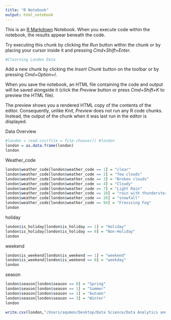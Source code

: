 ```yaml
---
title: "R Notebook"
output: html_notebook
---
```


This is an [R Markdown](http://rmarkdown.rstudio.com) Notebook. When you execute code within the notebook, the results appear beneath the code. 

Try executing this chunk by clicking the *Run* button within the chunk or by placing your cursor inside it and pressing *Cmd+Shift+Enter*. 

```r
#Clearning London Data
```

Add a new chunk by clicking the *Insert Chunk* button on the toolbar or by pressing *Cmd+Option+I*.

When you save the notebook, an HTML file containing the code and output will be saved alongside it (click the *Preview* button or press *Cmd+Shift+K* to preview the HTML file). 

The preview shows you a rendered HTML copy of the contents of the editor. Consequently, unlike *Knit*, *Preview* does not run any R code chunks. Instead, the output of the chunk when it was last run in the editor is displayed.

Data Overview
```r
#london = read.csv(file = file.choose()) #london
london = as.data.frame(london)
london
```
Weather_code
```r
london$weather_code[london$weather_code == 1] = "clear"
london$weather_code[london$weather_code == 2] = "few clouds"
london$weather_code[london$weather_code == 3] = "Broken clouds"
london$weather_code[london$weather_code == 4] = "Cloudy"
london$weather_code[london$weather_code == 7] = "Light Rain"
london$weather_code[london$weather_code == 10] = "rain with thunderstorm"
london$weather_code[london$weather_code == 26] = "snowfall"
london$weather_code[london$weather_code == 94] = "Fresszing Fog"
london
```

holiday
```r
london$is_holiday[london$is_holiday == 1] = "Holiday"
london$is_holiday[london$is_holiday == 0] = "Non-Holiday"
london

```

weekend
```r
london$is_weekend[london$is_weekend == 1] = "weekend"
london$is_weekend[london$is_weekend == 0] = "weekday"
london
```

season
```r
london$season[london$season == 0] = "Spring"
london$season[london$season == 1] = "Summer"
london$season[london$season == 2] = "Autumn"
london$season[london$season == 3] = "Winter"
london
```

```r
write.csv(london,"/Users/aqumon/Desktop/Data Science/Data Analytics and Visualization/Project/ETL Project.csv", row.names = FALSE)
```

